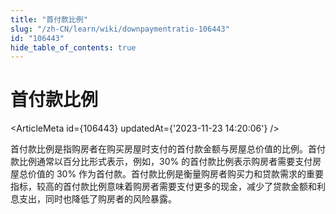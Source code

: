 ```yaml
---
title: "首付款比例"
slug: "/zh-CN/learn/wiki/downpaymentratio-106443"
id: "106443"
hide_table_of_contents: true
---
```



<Breadcrumbs current="首付款比例" />

# 首付款比例

<ArticleMeta id={106443} updatedAt={'2023-11-23 14:20:06'} />
<div className='border-solid border-b border-t-0 my-4 border-[var(--ifm-color-gray-300)]' />

首付款比例是指购房者在购买房屋时支付的首付款金额与房屋总价值的比例。首付款比例通常以百分比形式表示，例如，30% 的首付款比例表示购房者需要支付房屋总价值的 30% 作为首付款。首付款比例是衡量购房者购买力和贷款需求的重要指标，较高的首付款比例意味着购房者需要支付更多的现金，减少了贷款金额和利息支出，同时也降低了购房者的风险暴露。
